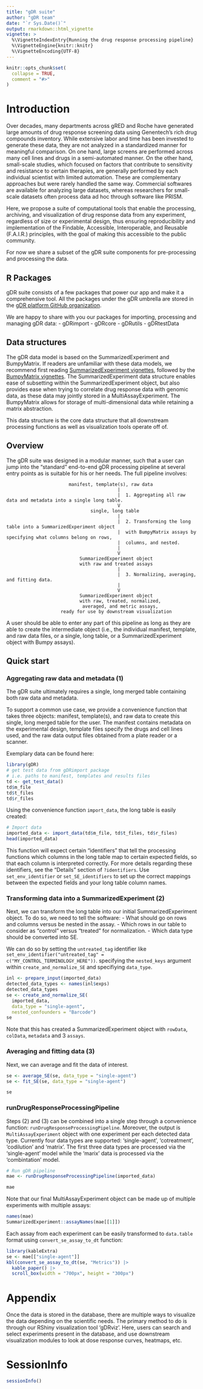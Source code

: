 ```yaml
---
title: "gDR suite"
author: "gDR team"
date: "`r Sys.Date()`"
output: rmarkdown::html_vignette
vignette: >
  %\VignetteIndexEntry{Running the drug response processing pipeline}
  %\VignetteEngine{knitr::knitr}
  %\VignetteEncoding{UTF-8}
---
```


```r
knitr::opts_chunk$set(
  collapse = TRUE,
  comment = "#>"
)
```

# Introduction {#intro}

Over decades, many departments across gRED and Roche have generated large amounts of drug response screening data using Genentech's rich drug compounds inventory. While extensive labor and time has been invested to generate these data, they are not analyzed in a standardized manner for meaningful comparison. On one hand, large screens are performed across many cell lines and drugs in a semi-automated manner. On the other hand, small-scale studies, which focused on factors that contribute to sensitivity and resistance to certain therapies, are generally performed by each individual scientist with limited automation. These are complementary approaches but were rarely handled the same way. Commercial softwares are available for analyzing large datasets, whereas researchers for small-scale datasets often process data ad hoc through software like PRISM.

Here, we propose a suite of computational tools that enable the processing, archiving, and visualization of drug response data from any experiment, regardless of size or experimental design, thus ensuring reproducibility and implementation of the Findable, Accessible, Interoperable, and Reusable (F.A.I.R.) principles, with the goal of making this accessible to the public community.

For now we share a subset of the gDR suite components for pre-processing and processing the data.

## R Packages {#rpackages}

gDR suite consists of a few packages that power our app and make it a comprehensive tool.
All the packages under the gDR umbrella are stored in the [gDR platform GitHub organization](https://github.roche.com/gdrplatform/).

We are happy to share with you our packages for importing, processing and managing gDR data:
- gDRimport
- gDRcore
- gDRutils
- gDRtestData

## Data structures 
The gDR data model is based on the SummarizedExperiment and BumpyMatrix. If readers are unfamiliar with these data models, we recommend first reading [SummarizedExperiment vignettes](https://bioconductor.org/packages/release/bioc/vignettes/SummarizedExperiment/inst/doc/SummarizedExperiment.html), followed by the [BumpyMatrix vignettes](https://www.bioconductor.org/packages/devel/bioc/vignettes/BumpyMatrix/inst/doc/BumpyMatrix.html). The SummarizedExperiment data structure enables ease of subsetting within the SummarizedExperiment object, but also provides ease when trying to correlate drug response data with genomic data, as these data may jointly stored in a MultiAssayExperiment. The BumpyMatrix allows for storage of multi-dimensional data while retaining a matrix abstraction.

This data structure is the core data structure that all downstream processing functions as well as visualization tools operate off of.

## Overview
The gDR suite was designed in a modular manner, such that a user can jump into the "standard" end-to-end gDR processing pipeline at several entry points as is suitable for his or her needs. The full pipeline involves:

              
                           manifest, template(s), raw data
                                             |
                                             |  1. Aggregating all raw data and metadata into a single long table.
                                             V
                                   single, long table
                                             |
                                             |  2. Transforming the long table into a SummarizedExperiment object 
                                             |  with BumpyMatrix assays by specifying what columns belong on rows, 
                                             |  columns, and nested.
                                             |
                                             V
                               SummarizedExperiment object
                               with raw and treated assays
                                             |
                                             |  3. Normalizing, averaging, and fitting data.
                                             |
                                             V
                               SummarizedExperiment object
                               with raw, treated, normalized,
                                averaged, and metric assays, 
                        ready for use by downstream visualization
 
A user should be able to enter any part of this pipeline as long as they are able to create the intermediate object
(i.e., the individual manifest, template, and raw data files, or a single, long table, or a SummarizedExperiment object with Bumpy assays).

## Quick start

### Aggregating raw data and metadata (1)

The gDR suite ultimately requires a single, long merged table containing both raw data and metadata.

To support a common use case, we provide a convenience function that takes three objects: manifest, template(s), and raw data to create this single, long merged table for the user. The manifest contains metadata on the experimental design, template files specify the drugs and cell lines used, and the raw data output files obtained from a plate reader or a scanner.

Exemplary data can be found here:

```r
library(gDR)
# get test data from gDRimport package
# i.e. paths to manifest, templates and results files
td <- get_test_data()
td$m_file
td$t_files
td$r_files
```

Using the convenience function `import_data`, the long table is easily created: 

```r
# Import data
imported_data <- import_data(td$m_file, td$t_files, td$r_files)
head(imported_data)
```

This function will expect certain "identifiers" that tell the processing functions which columns in the long table map to certain expected fields, so that each column is interpreted correctly. For more details regarding these identifiers, see the "Details" section of `?identifiers`. Use `set_env_identifier` or `set_SE_identifiers` to set up the correct mappings between the expected fields and your long table column names.

### Transforming data into a SummarizedExperiment (2)
Next, we can transform the long table into our initial SummarizedExperiment object.
To do so, we need to tell the software:
- What should go on rows and columns versus be nested in the assay.
- Which rows in our table to consider as "control" versus "treated" for normalization.
- Which data type should be converted into SE.

We can do so by setting the `untreated_tag` identifier like `set_env_identifier("untreated_tag" = c("MY_CONTROL_TERMINOLOGY_HERE"))`.
specifying the `nested_keys` argument within `create_and_normalize_SE` and specifiying `data_type`.

```r
inl <- prepare_input(imported_data)
detected_data_types <- names(inl$exps)
detected_data_types
se <- create_and_normalize_SE(
  imported_data, 
  data_type = "single-agent",
  nested_confounders = "Barcode")
se
```
Note that this has created a SummarizedExperiment object with `rowData`, `colData`, `metadata` and 3 `assays`.


### Averaging and fitting data (3)
Next, we can average and fit the data of interest. 
```r
se <- average_SE(se, data_type = "single-agent")
se <- fit_SE(se, data_type = "single-agent")
```
```r
se
```

### runDrugResponseProcessingPipeline
Steps (2) and (3) can be combined into a single step through a convenience function: `runDrugResponseProcessingPipeline`.  Moreover, the output is `MultiAssayExperiment` object with one experiment per each detected data type. Currently four data types are supported: 'single-agent', 'cotreatment', 'codilution' and 'matrix'. The first three data types are processed via the 'single-agent' model while the 'marix' data is processed via the 'combintation' model. 

```r
# Run gDR pipeline
mae <- runDrugResponseProcessingPipeline(imported_data)
```
```r
mae
```

Note that our final MultiAssayExperiment object can be made up of multiple experiments with multiple assays:

```r
names(mae)
SummarizedExperiment::assayNames(mae[[1]])
```

Each assay from each experiment can be easily transformed to `data.table` format using `convert_se_assay_to_dt` function:

```r
library(kableExtra)
se <- mae[["single-agent"]]
kbl(convert_se_assay_to_dt(se, "Metrics")) |>
  kable_paper() |>
  scroll_box(width = "700px", height = "300px")
```

# Appendix
Once the data is stored in the database, there are multiple ways to visualize the data depending on the scientific needs. The primary method to do is through our RShiny visualization tool 'gDRviz'. Here, users can search and select experiments present in the database, and use downstream visualization modules to look at dose response curves, heatmaps, etc.

# SessionInfo {-}

```r
sessionInfo()
```
